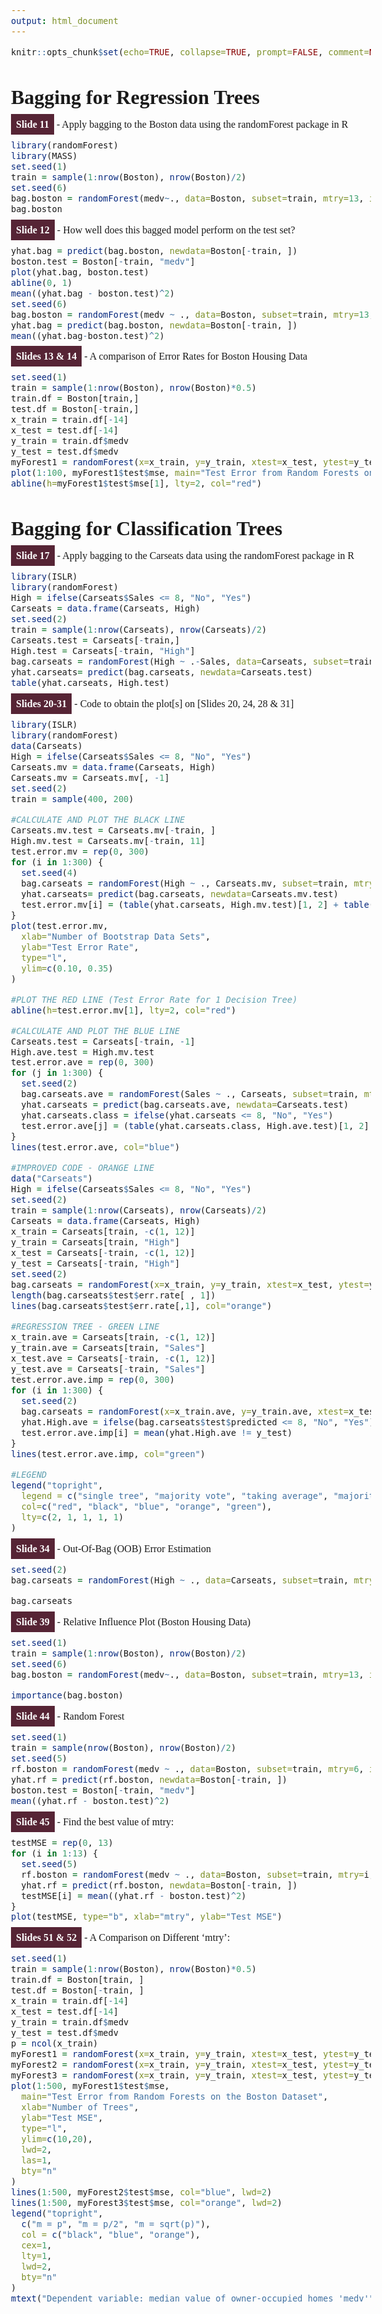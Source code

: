 ```yaml
---
output: html_document
---
```

<style>
html {
  font-family: Georgia;
  font-size: inherit;
}
body {
  font-family: inherit;
  font-size: inherit;
  font-variant-numeric: lining-nums;
}
h1 {
  font-size: 2rem;
  margin-bottom: 1rem;
}
span.slide {
  font-family: inherit;
  font-size: inherit;
  font-weight: bold;
  background-color: #562435;
  color: white;
  padding: 0.5rem;
}
</style>

```r
knitr::opts_chunk$set(echo=TRUE, collapse=TRUE, prompt=FALSE, comment=NA, fig.align="center")
```

<h1>Bagging for Regression Trees</h1>

<span class="slide">Slide 11</span> - Apply bagging to the Boston data using the randomForest package in R
```r
library(randomForest)
library(MASS)
set.seed(1)
train = sample(1:nrow(Boston), nrow(Boston)/2)
set.seed(6)
bag.boston = randomForest(medv~., data=Boston, subset=train, mtry=13, importance=TRUE)
bag.boston
```

<span class="slide">Slide 12</span> - How well does this bagged model perform on the test set?
```r
yhat.bag = predict(bag.boston, newdata=Boston[-train, ])
boston.test = Boston[-train, "medv"]
plot(yhat.bag, boston.test)
abline(0, 1)
mean((yhat.bag - boston.test)^2)
set.seed(6)
bag.boston = randomForest(medv ~ ., data=Boston, subset=train, mtry=13, ntree=25, importance=TRUE)
yhat.bag = predict(bag.boston, newdata=Boston[-train, ])
mean((yhat.bag-boston.test)^2)
```

<span class="slide">Slides 13 & 14</span> - A comparison of Error Rates for Boston Housing Data
```r
set.seed(1)
train = sample(1:nrow(Boston), nrow(Boston)*0.5)
train.df = Boston[train,]
test.df = Boston[-train,]
x_train = train.df[-14]
x_test = test.df[-14]
y_train = train.df$medv
y_test = test.df$medv
myForest1 = randomForest(x=x_train, y=y_train, xtest=x_test, ytest=y_test, ntree=100, mtry=13)
plot(1:100, myForest1$test$mse, main="Test Error from Random Forests on the Boston dataset", xlab="Number of Trees", ylab="Test MSE", type= "l", ylim=c(12,22), lwd=1)
abline(h=myForest1$test$mse[1], lty=2, col="red")
```

<h1>Bagging for Classification Trees</h1>

<span class="slide">Slide 17</span> - Apply bagging to the Carseats data using the randomForest package in R
```r
library(ISLR)
library(randomForest)
High = ifelse(Carseats$Sales <= 8, "No", "Yes")
Carseats = data.frame(Carseats, High)
set.seed(2)
train = sample(1:nrow(Carseats), nrow(Carseats)/2)
Carseats.test = Carseats[-train,]
High.test = Carseats[-train, "High"]
bag.carseats = randomForest(High ~ .-Sales, data=Carseats, subset=train, mtry=10)
yhat.carseats= predict(bag.carseats, newdata=Carseats.test)
table(yhat.carseats, High.test)
```

<span class="slide">Slides 20-31</span> - Code to obtain the plot[s] on [Slides 20, 24, 28 & 31]
```r
library(ISLR)
library(randomForest)
data(Carseats)
High = ifelse(Carseats$Sales <= 8, "No", "Yes")
Carseats.mv = data.frame(Carseats, High)
Carseats.mv = Carseats.mv[, -1]
set.seed(2)
train = sample(400, 200)

#CALCULATE AND PLOT THE BLACK LINE
Carseats.mv.test = Carseats.mv[-train, ]
High.mv.test = Carseats.mv[-train, 11]
test.error.mv = rep(0, 300)
for (i in 1:300) {
  set.seed(4)
  bag.carseats = randomForest(High ~ ., Carseats.mv, subset=train, mtry=10, ntree=i)
  yhat.carseats= predict(bag.carseats, newdata=Carseats.mv.test)
  test.error.mv[i] = (table(yhat.carseats, High.mv.test)[1, 2] + table(yhat.carseats, High.mv.test)[2, 1])/200
}
plot(test.error.mv, 
  xlab="Number of Bootstrap Data Sets", 
  ylab="Test Error Rate", 
  type="l", 
  ylim=c(0.10, 0.35)
)

#PLOT THE RED LINE (Test Error Rate for 1 Decision Tree)
abline(h=test.error.mv[1], lty=2, col="red")

#CALCULATE AND PLOT THE BLUE LINE
Carseats.test = Carseats[-train, -1]
High.ave.test = High.mv.test
test.error.ave = rep(0, 300)
for (j in 1:300) {
  set.seed(2)
  bag.carseats.ave = randomForest(Sales ~ ., Carseats, subset=train, mtry=10, ntree=j)
  yhat.carseats = predict(bag.carseats.ave, newdata=Carseats.test)
  yhat.carseats.class = ifelse(yhat.carseats <= 8, "No", "Yes")
  test.error.ave[j] = (table(yhat.carseats.class, High.ave.test)[1, 2] + table(yhat.carseats.class, High.ave.test)[2, 1])/200
}
lines(test.error.ave, col="blue")

#IMPROVED CODE - ORANGE LINE
data("Carseats")
High = ifelse(Carseats$Sales <= 8, "No", "Yes")
set.seed(2)
train = sample(1:nrow(Carseats), nrow(Carseats)/2)
Carseats = data.frame(Carseats, High)
x_train = Carseats[train, -c(1, 12)]
y_train = Carseats[train, "High"]
x_test = Carseats[-train, -c(1, 12)]
y_test = Carseats[-train, "High"]
set.seed(2)
bag.carseats = randomForest(x=x_train, y=y_train, xtest=x_test, ytest=y_test, ntree=300, mtry=10)
length(bag.carseats$test$err.rate[ , 1])
lines(bag.carseats$test$err.rate[,1], col="orange")

#REGRESSION TREE - GREEN LINE
x_train.ave = Carseats[train, -c(1, 12)]
y_train.ave = Carseats[train, "Sales"]
x_test.ave = Carseats[-train, -c(1, 12)]
y_test.ave = Carseats[-train, "Sales"]
test.error.ave.imp = rep(0, 300)
for (i in 1:300) {
  set.seed(2)
  bag.carseats = randomForest(x=x_train.ave, y=y_train.ave, xtest=x_test.ave, ytest=y_test.ave, ntree=i, mtry=10)
  yhat.High.ave = ifelse(bag.carseats$test$predicted <= 8, "No", "Yes")
  test.error.ave.imp[i] = mean(yhat.High.ave != y_test)
}
lines(test.error.ave.imp, col="green")

#LEGEND
legend("topright", 
  legend = c("single tree", "majority vote", "taking average", "majority vote improved", "taking average improved"), 
  col=c("red", "black", "blue", "orange", "green"), 
  lty=c(2, 1, 1, 1, 1)
)
```

<span class="slide">Slide 34</span> - Out-Of-Bag (OOB) Error Estimation
```r
set.seed(2)
bag.carseats = randomForest(High ~ ., data=Carseats, subset=train, mtry=10)
```
```r
bag.carseats
```

<span class="slide">Slide 39</span> - Relative Influence Plot (Boston Housing Data)
```r
set.seed(1)
train = sample(1:nrow(Boston), nrow(Boston)/2)
set.seed(6)
bag.boston = randomForest(medv~., data=Boston, subset=train, mtry=13, importance=TRUE)
```
```r
importance(bag.boston)
```

<span class="slide">Slide 44</span> - Random Forest
```r
set.seed(1)
train = sample(nrow(Boston), nrow(Boston)/2)
set.seed(5)
rf.boston = randomForest(medv ~ ., data=Boston, subset=train, mtry=6, importance=TRUE)
yhat.rf = predict(rf.boston, newdata=Boston[-train, ])
boston.test = Boston[-train, "medv"]
mean((yhat.rf - boston.test)^2)
```

<span class="slide">Slide 45</span> - Find the best value of mtry:
```r
testMSE = rep(0, 13)
for (i in 1:13) {
  set.seed(5)
  rf.boston = randomForest(medv ~ ., data=Boston, subset=train, mtry=i, importance=TRUE)
  yhat.rf = predict(rf.boston, newdata=Boston[-train, ])
  testMSE[i] = mean((yhat.rf - boston.test)^2)
}
plot(testMSE, type="b", xlab="mtry", ylab="Test MSE")
```

<span class="slide">Slides 51 & 52</span> - A Comparison on Different 'mtry':
```r
set.seed(1)
train = sample(1:nrow(Boston), nrow(Boston)*0.5)
train.df = Boston[train, ]
test.df = Boston[-train, ]
x_train = train.df[-14]
x_test = test.df[-14]
y_train = train.df$medv
y_test = test.df$medv
p = ncol(x_train)
myForest1 = randomForest(x=x_train, y=y_train, xtest=x_test, ytest=y_test, ntree=500, mtry=p)
myForest2 = randomForest(x=x_train, y=y_train, xtest=x_test, ytest=y_test, ntree=500, mtry=p/2)
myForest3 = randomForest(x=x_train, y=y_train, xtest=x_test, ytest=y_test, ntree=500, mtry=sqrt(p))
plot(1:500, myForest1$test$mse, 
  main="Test Error from Random Forests on the Boston Dataset",
  xlab="Number of Trees",
  ylab="Test MSE",
  type="l",
  ylim=c(10,20),
  lwd=2,
  las=1, 
  bty="n"
)
lines(1:500, myForest2$test$mse, col="blue", lwd=2)
lines(1:500, myForest3$test$mse, col="orange", lwd=2)
legend("topright",
  c("m = p", "m = p/2", "m = sqrt(p)"),
  col = c("black", "blue", "orange"),
  cex=1,
  lty=1,
  lwd=2,
  bty="n"
)
mtext("Dependent variable: median value of owner-occupied homes 'medv'")
```